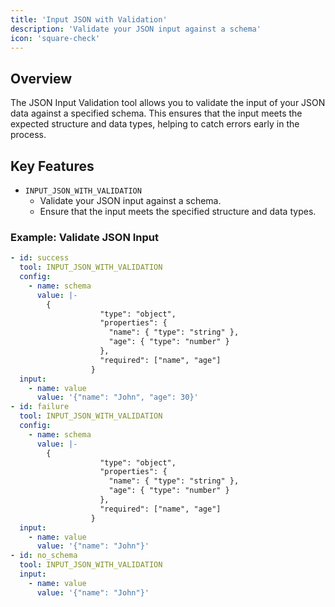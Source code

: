 ```yaml
---
title: 'Input JSON with Validation'
description: 'Validate your JSON input against a schema'
icon: 'square-check'
---
```



## Overview
The JSON Input Validation tool allows you to validate the input of your JSON data against a specified schema. This ensures that the input meets the expected structure and data types, helping to catch errors early in the process.

## Key Features
- `INPUT_JSON_WITH_VALIDATION`
  - Validate your JSON input against a schema.
  - Ensure that the input meets the specified structure and data types.


### Example: Validate JSON Input
```yaml
- id: success
  tool: INPUT_JSON_WITH_VALIDATION
  config:
    - name: schema
      value: |-
        {
                    "type": "object",
                    "properties": {
                      "name": { "type": "string" },
                      "age": { "type": "number" }
                    },
                    "required": ["name", "age"]
                  }
  input:
    - name: value
      value: '{"name": "John", "age": 30}'
- id: failure
  tool: INPUT_JSON_WITH_VALIDATION
  config:
    - name: schema
      value: |-
        {
                    "type": "object",
                    "properties": {
                      "name": { "type": "string" },
                      "age": { "type": "number" }
                    },
                    "required": ["name", "age"]
                  }
  input:
    - name: value
      value: '{"name": "John"}'
- id: no_schema
  tool: INPUT_JSON_WITH_VALIDATION
  input:
    - name: value
      value: '{"name": "John"}'
```
